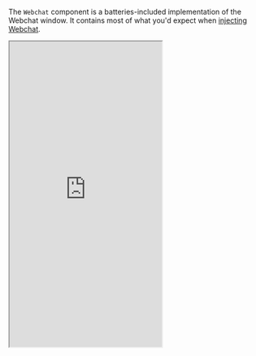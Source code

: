 The `Webchat` component is a batteries-included implementation of the Webchat window. It contains most of what you'd expect when [injecting Webchat](/webchat/get-started/quick-start).

<Panel>
<Tabs>
    <Tab title="Example">
        <iframe
            src="https://botpress.github.io/docs-examples/iframe.html?args=&globals=&id=webchat--primary"
            title="Webchat component"
            className="w-full rounded-xl"
            height="600px"
            />
    </Tab>
    <Tab title="Code">
    <CodeGroup>
    ``` jsx App.jsx
    import { Fab, Webchat } from '@botpress/webchat'
    import { useState } from 'react'

    function App() {
    const [isWebchatOpen, setIsWebchatOpen] = useState(false)
    const toggleWebchat = () => {
        setIsWebchatOpen((prevState) => !prevState)
    }
    return (
        <>
        <Webchat
            clientId="$CLIENT_ID$" // Your client ID here
            style={{
            width: '400px',
            height: '600px',
            display: isWebchatOpen ? 'flex' : 'none',
            position: 'fixed',
            bottom: '90px',
            right: '20px',
            }}
        />
        <Fab
            onClick={() => toggleWebchat()}
            style={{
            position: 'fixed',
            bottom: '20px',
            right: '20px',
            width: '64px',
            height: '64px'
            }}
        />
        </>
    )
    }

    export default App
    ```
    </CodeGroup>
    </Tab>
</Tabs>
</Panel>

<Note>
    The `Webchat` component doesn't use the configuration set in your bot's [Dashboard](/webchat/get-started/configure-your-webchat). Instead, configure it using the [configuration](#configuration) prop.
</Note>

<Warning>
  The `<Webchat>` component is incompatible with the [`useWebchat` hook](/webchat/react-library/hooks/use-webchat-client)—using them together will cause issues and unexpected behaviour.

  If you need to use the hook, make sure you're [manually building Webchat](/webchat/react-library/get-started#option-2%3A-build-webchat-manually).
</Warning>

## Props

<ResponseField
    name="clientId"
    type="string"
    required
>
    Your bot's [client ID](/webchat/react-library/get-started#obtain-your-client-id).
</ResponseField>

<ResponseField
    name="storageKey"
    type="string"
>
    Custom key for Webchat's local storage ([if your bot's configuration uses local storage](#param-storage-location))
</ResponseField>

<ResponseField
    name="user"
    type="UserCredentials"
>
    User to load Webchat with.
    <Expandable>
        <ResponseField
            name="userId"
            type="string"
        >
            The user's ID.
        </ResponseField>
        <ResponseField
            name="userToken"
            type="string"
        >
            The user's token.
        </ResponseField>
    </Expandable>
</ResponseField>

<ResponseField
    name="conversationId"
    type="string"
>
    Conversation ID to load Webchat with.
</ResponseField>

<ResponseField
    name="configuration"
    type="Configuration"
>
    Configuration for Webchat's appearance and style. This object's properties are similar to the Webchat configuration options available in the [Dashboard](/webchat/get-started/configure-your-webchat).

    <Expandable>
        <ResponseField name="botName" type="string">
            Name of the bot displayed in the header.
        </ResponseField>
        <ResponseField name="botAvatar" type="string">
            URL to the bot avatar image.
        </ResponseField>
        <ResponseField name="botDescription" type="string">
            Description text shown in the Webchat header.
        </ResponseField>
        <ResponseField name="fabImage" type="string">
            Image for the [Fab](/webchat/react-library/components/fab).
        </ResponseField>
        <ResponseField name="phone" type="{ title?: string, link?: string }">
            Phone contact information with title and link.
        </ResponseField>
        <ResponseField name="email" type="{ title?: string, link?: string }">
            Email contact information with title and link.
        </ResponseField>
        <ResponseField name="website" type="{ title?: string, link?: string }">
            Website link information with title and URL.
        </ResponseField>
        <ResponseField name="termsOfService" type="{ title?: string, link?: string }">
            Terms of Service link with title and URL.
        </ResponseField>
        <ResponseField name="privacyPolicy" type="{ title?: string, link?: string }">
            Privacy Policy link with title and URL.
        </ResponseField>
        <ResponseField name="composerPlaceholder" type="string">
            Placeholder text for the input composer.
        </ResponseField>
        <ResponseField name="color" type="string">
            Primary theme color in hex format.
        </ResponseField>
        <ResponseField name="radius" type="number">
            Corner radius for UI elements. Can be `0.5` - `4`
        </ResponseField>
        <ResponseField name="themeMode" type="'light' | 'dark'">
            Light or dark mode theme.
        </ResponseField>
        <ResponseField name="variant" type="'solid' | 'soft'">
            Visual style of the chat window.
        </ResponseField>
        <ResponseField name="fontFamily" type="'rubik' | 'inter' | 'ibm' | 'fira'">
            Font family used in Webchat.
        </ResponseField>
        <ResponseField name="showPoweredBy" type="boolean">
            Flag to show or hide the "Powered by Botpress" footer.
        </ResponseField>
        <ResponseField name="additionalStylesheet" type="string">
            Custom inline CSS to apply to the Webchat.
        </ResponseField>
        <ResponseField name="additionalStylesheetUrl" type="string">
            URL pointing to an external stylesheet.
        </ResponseField>
        <ResponseField name="allowFileUpload" type="boolean">
            Flag to enable file uploads in the chat.
        </ResponseField>
        <ResponseField name="storageLocation" type="'localStorage' | 'sessionStorage'">
            Location to store Webchat session data.
        </ResponseField>
        <ResponseField name="footer" type="string">
            Footer content in Markdown.
        </ResponseField>
        <ResponseField name="headerVariant" type="'solid' | 'glass'">
            Style variant of the header.
        </ResponseField>
        <ResponseField name="feedbackEnabled" type="boolean">
            Toggle for user feedback feature.
        </ResponseField>
    </Expandable>
</ResponseField>
